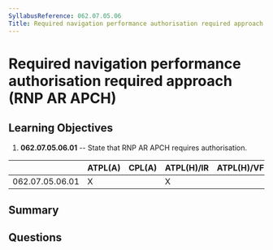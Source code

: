 ```yaml
---
SyllabusReference: 062.07.05.06
Title: Required navigation performance authorisation required approach (RNP AR APCH)
---
```


# Required navigation performance authorisation required approach (RNP AR APCH)

## Learning Objectives

1. **062.07.05.06.01** -- State that RNP AR APCH requires authorisation.

|                 | ATPL(A) | CPL(A) | ATPL(H)/IR | ATPL(H)/VFR | CPL(H) | IR  | CBIR(A) |
| --------------- | ------- | ------ | ---------- | ----------- | ------ | --- | ------- |
| 062.07.05.06.01 | X       |        | X          |             |        | X   | X       |

## Summary

## Questions
